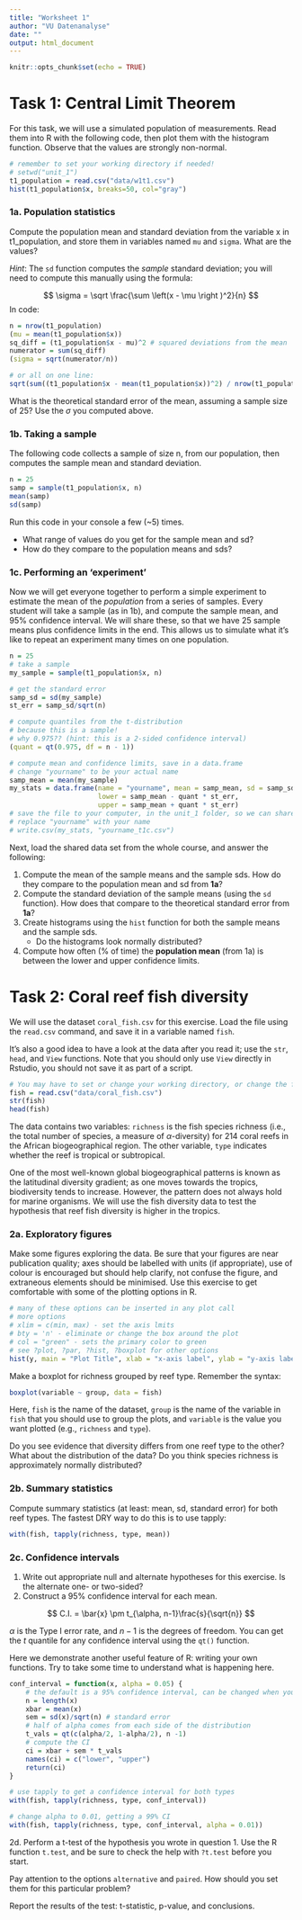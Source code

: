 ```yaml
---
title: "Worksheet 1"
author: "VU Datenanalyse"
date: ""
output: html_document
---
```


```r
knitr::opts_chunk$set(echo = TRUE)
```

# Task 1: Central Limit Theorem

For this task, we will use a simulated population of measurements. Read them into R with the following code, then plot them with the histogram function. Observe that the values are strongly non-normal.

```r
# remember to set your working directory if needed!
# setwd("unit_1")
t1_population = read.csv("data/w1t1.csv")
hist(t1_population$x, breaks=50, col="gray")
```

### 1a. Population statistics

Compute the population mean and standard deviation from the variable x in t1_population, and store them in variables named `mu` and `sigma`. What are the values?

*Hint*: The `sd` function computes the *sample* standard deviation; you will need to compute this manually using the formula:

$$
\sigma = \sqrt \frac{\sum \left(x - \mu \right )^2}{n}
$$
In code:

```r
n = nrow(t1_population)
(mu = mean(t1_population$x))
sq_diff = (t1_population$x - mu)^2 # squared deviations from the mean
numerator = sum(sq_diff)
(sigma = sqrt(numerator/n))

# or all on one line:
sqrt(sum((t1_population$x - mean(t1_population$x))^2) / nrow(t1_population))
```

What is the theoretical standard error of the mean, assuming a sample size of 25? Use the $\sigma$ you computed above.

### 1b. Taking a sample

The following code collects a sample of size n, from our population, then computes the sample mean and standard deviation.

```r
n = 25
samp = sample(t1_population$x, n)
mean(samp)
sd(samp)
```

Run this code in your console a few (~5) times. 

* What range of values do you get for the sample mean and sd? 
* How do they compare to the population means and sds?

### 1c. Performing an 'experiment'

Now we will get everyone together to perform a simple experiment to estimate the mean of the *population* from a series of samples. Every student will take a sample (as in 1b), and compute the sample mean, and 95% confidence interval. We will share these, so that we have 25 sample means plus confidence limits in the end. This allows us to simulate what it's like to repeat an experiment many times on one population.

```r
n = 25
# take a sample
my_sample = sample(t1_population$x, n)

# get the standard error
samp_sd = sd(my_sample)
st_err = samp_sd/sqrt(n)

# compute quantiles from the t-distribution
# because this is a sample!
# why 0.975?? (hint: this is a 2-sided confidence interval)
(quant = qt(0.975, df = n - 1))

# compute mean and confidence limits, save in a data.frame
# change "yourname" to be your actual name
samp_mean = mean(my_sample)
my_stats = data.frame(name = "yourname", mean = samp_mean, sd = samp_sd,
					  lower = samp_mean - quant * st_err, 
					  upper = samp_mean + quant * st_err)
# save the file to your computer, in the unit_1 folder, so we can share them
# replace "yourname" with your name
# write.csv(my_stats, "yourname_t1c.csv")
```


Next, load the shared data set from the whole course, and answer the following:

1. Compute the mean of the sample means and the sample sds. How do they compare to the population mean and sd from **1a**?
2. Compute the standard deviation of the sample means (using the `sd` function). How does that compare to the theoretical standard error from **1a**?
3. Create histograms using the `hist` function for both the sample means and the sample sds.
	* Do the histograms look normally distributed?
4. Compute how often (% of time) the **population mean** (from 1a) is between the lower and upper confidence limits.

# Task 2: Coral reef fish diversity

We will use the dataset `coral_fish.csv` for this exercise. Load the file using the `read.csv` command, and save it in a variable named `fish`. 

It's also a good idea to have a look at the data after you read it; use the `str`, `head`, and `View` functions. Note that you should only use `View` directly in Rstudio, you should not save it as part of a script.

```r
# You may have to set or change your working directory, or change the file name to include the folder as well
fish = read.csv("data/coral_fish.csv")
str(fish)
head(fish)
```

The data contains two variables: `richness` is the fish species richness (i.e., the total number of species, a measure of $\alpha$-diversity) for 214 coral reefs in the African biogeographical region. The other variable, `type` indicates whether the reef is tropical or subtropical. 

One of the most well-known global biogeographical patterns is known as the latitudinal diversity gradient; as one moves towards the tropics, biodiversity tends to increase. However, the pattern does not always hold for marine organisms. We will use the fish diversity data to test the hypothesis that reef fish diversity is higher in the tropics.

### 2a. Exploratory figures

Make some figures exploring the data. Be sure that your figures are near publication quality; axes should be labelled with units (if appropriate), use of colour is encouraged but should help clarify, not confuse the figure, and extraneous elements should be minimised. Use this exercise to get comfortable with some of the plotting options in R.

```r
# many of these options can be inserted in any plot call
# more options
# xlim = c(min, max) - set the axis lmits
# bty = 'n' - eliminate or change the box around the plot
# col = "green" - sets the primary color to green
# see ?plot, ?par, ?hist, ?boxplot for other options
hist(y, main = "Plot Title", xlab = "x-axis label", ylab = "y-axis label")
```


Make a boxplot for richness grouped by reef type. Remember the syntax:

```r
boxplot(variable ~ group, data = fish)
```

Here, `fish` is the name of the dataset, `group` is the name of the variable in `fish` that you should use to group the plots, and `variable` is the value you want plotted (e.g., `richness` and `type`).

Do you see evidence that diversity differs from one reef type to the other? What about the distribution of the data? Do you think species richness is approximately normally distributed?

### 2b. Summary statistics

Compute summary statistics (at least: mean, sd, standard error) for both reef types. The fastest DRY way to do this is to use tapply:

```r
with(fish, tapply(richness, type, mean))
```

### 2c. Confidence intervals

1. Write out appropriate null and alternate hypotheses for this exercise. Is the alternate one- or two-sided?
2. Construct a 95% confidence interval for each mean. 

$$
C.I. = \bar{x} \pm t_{\alpha, n-1}\frac{s}{\sqrt{n}}
$$

$\alpha$ is the Type I error rate, and $n-1$ is the degrees of freedom. You can get the $t$ quantile for any confidence interval using the `qt()` function.

Here we demonstrate another useful feature of R: writing your own functions. Try to take some time to understand what is happening here.

```r
conf_interval = function(x, alpha = 0.05) {
	# the default is a 95% confidence interval, can be changed when you call the function
	n = length(x)
	xbar = mean(x)
	sem = sd(x)/sqrt(n) # standard error
	# half of alpha comes from each side of the distribution
	t_vals = qt(c(alpha/2, 1-alpha/2), n -1)
	# compute the CI
	ci = xbar + sem * t_vals
	names(ci) = c("lower", "upper")
	return(ci)
}

# use tapply to get a confidence interval for both types
with(fish, tapply(richness, type, conf_interval))

# change alpha to 0.01, getting a 99% CI
with(fish, tapply(richness, type, conf_interval, alpha = 0.01))
```


2d. Perform a t-test of the hypothesis you wrote in question 1. Use the R function `t.test`, and be sure to check the help with `?t.test` before you start. 

Pay attention to the options `alternative` and `paired`. How should you set them for this particular problem?

Report the results of the test: t-statistic, p-value, and conclusions.
